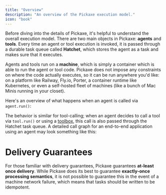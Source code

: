 ```yaml
---
title: "Overview"
description: "An overview of the Pickaxe execution model."
icon: "book"
---
```



Before diving into the details of Pickaxe, it's helpful to understand the overall execution model. There are two main objects in Pickaxe: **agents** and **tools**. Every time an agent or tool execution is invoked, it is passed through a durable task queue called **Hatchet**, which stores the agent as a task and makes sure that it executes.

Agents and tools run on a **machine**, which is simply a container which is able to run the agent or tool code. Pickaxe does not impose any constraints on where the code actually executes, so it can be run anywhere you'd like: on a platform like Railway, Fly.io, Porter, a container runtime like Kubernetes, or even a self-hosted fleet of machines (like a bunch of Mac Minis running in your closet).

Here's an overview of what happens when an agent is called via `agent.run()`:

<AgentRunCallGraph />

The behavior is similar for tool-calling; when an agent decides to call a tool via `tool.run()` or using a [toolbox](./toolbox), this call is also passed through the Hatchet task queue. A detailed call graph for an end-to-end application using an agent may look something like this:

<CallGraphSequence />

# Delivery Guarantees

For those familiar with delivery guarantees, Pickaxe guarantees **at-least once delivery**. While Pickaxe does its best to guarantee **exactly-once processing semantics**, it is not possible to guarantee this in the event of a machine network failure, which means that tasks should be written to be idempotent.
